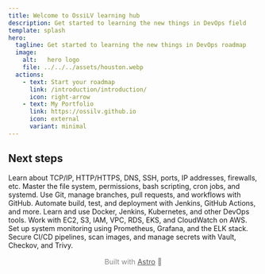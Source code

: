 ```yaml
---
title: Welcome to OssiLV learning hub
description: Get started to learning the new things in DevOps field
template: splash
hero:
  tagline: Get started to learning the new things in DevOps roadmap
  image:
    alt:   hero logo
    file: ../../../assets/houston.webp
  actions:
    - text: Start your roadmap
      link: /introduction/introduction/
      icon: right-arrow
    - text: My Portfolio
      link: https://ossilv.github.io
      icon: external
      variant: minimal
---
```




## Next steps

<CardGrid stagger>
    <Card title="1. Networking" icon="setting">
        Learn about TCP/IP, HTTP/HTTPS, DNS, SSH, ports, IP addresses, firewalls, etc.
    </Card>
    <Card title="2. Linux" icon="linux">
        Master the file system, permissions, bash scripting, cron jobs, and systemd.
    </Card>
    <Card title="3. Git & GitHub" icon="seti:git">
        Use Git, manage branches, pull requests, and workflows with GitHub.
    </Card>
    <Card title="4. CI/CD" icon="random">
        Automate build, test, and deployment with Jenkins, GitHub Actions, and more.
    </Card>
    <Card title="5. Tools" icon="puzzle">
        Learn and use Docker, Jenkins, Kubernetes, and other DevOps tools.
    </Card>
    <Card title="6. Cloud - AWS" icon="cloudflare">
        Work with EC2, S3, IAM, VPC, RDS, EKS, and CloudWatch on AWS.
    </Card>
    <Card title="7. Monitoring & Logging" icon="magnifier">
        Set up system monitoring using Prometheus, Grafana, and the ELK stack.
    </Card>
    <Card title="8. DevSecOps" icon="rocket">
        Secure CI/CD pipelines, scan images, and manage secrets with Vault, Checkov, and Trivy.
    </Card>
</CardGrid>

<footer style="text-align: center; font-size: 0.9rem; color: #888; padding: 1rem;">
    Built with <a href="https://astro.build/" target="_blank" rel="noopener noreferrer" style="color: #555; text-decoration: underline;">Astro</a> 🚀
</footer>